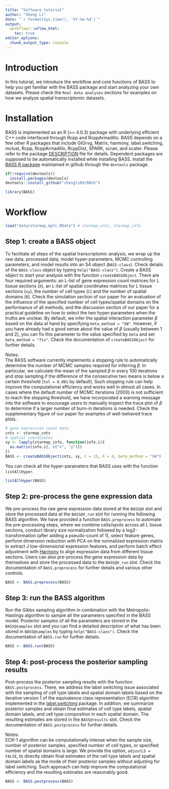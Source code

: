 ```yaml
---
title: "Software tutorial"
author: "Zheng Li"
date: "`r format(Sys.time(), '%Y-%m-%d')`"
output:
  workflowr::wflow_html:
    toc: true
editor_options:
  chunk_output_type: console
---
```

# Introduction
In this tutorial, we introduce the workflow and core functions of BASS to help 
you get familiar with the BASS package and start analyzing your own datasets. 
Please check the `Real data analyses` sections for examples on how we analyze 
spatial transcriptomic datasets.

# Installation
BASS is implemented as an R (>= 4.0.3) package with underlying efficient C++ 
code interfaced through Rcpp and RcppArmadillo. BASS depends on a few other 
R packages that include GIGrvg, Matrix, harmony, label.switching, mclust, Rcpp, 
RcppArmadillo, RcppDist, SPARK, scran, and scater. Please refer to the package 
[DESCRIPTION](https://github.com/zhengli09/BASS/blob/master/DESCRIPTION) file 
for details. Dependent packages are supposed to be automatically installed while 
installing BASS. Install the [BASS R package](https://github.com/zhengli09/BASS) 
maintained in github through the `devtools` package.
```r
if(!require(devtools))
  install.packages(devtools)
devtools::install_github("zhengli09/BASS")
```
```r
library(BASS)
```

# Workflow
```r
load("data/starmap_mpfc.RData") # starmap_cnts, starmap_info
```

## Step 1: create a BASS object
To facilitate all steps of the spatial transcriptomic analysis, we wrap up the 
raw data, processed data, model hyper-parameters, MCMC controlling parameters, 
and model results into an S4 object (`BASS-class`). Check details of the 
`BASS-class` object by typing `help("BASS-class")`. Create a BASS object to 
start your analysis with the function `createBASSObject`. There are four 
required arguments: an L-list of gene expression count matrices for L tissue 
sections (`X`), an L-list of spatial coordinates matrices for L tissue sections 
(`xy`), the number of cell types (`C`) and the number of spatial domains (`R`). 
Check the simulation section of our paper for an evaluation of the influence of 
the specified number of cell types/spatial domains on the performance of all 
methods, and the discussion section of our paper for a practical guideline on 
how to select the two hyper-parameters when the truths are unclear. By default, 
we infer the spatial interaction parameter $\beta$ based on the data at hand by 
specifying `beta_method = "SW"`. However, if you have already had a good sense 
about the value of $\beta$ (usually between 1 and 2), you can fix this parameter 
to the value specified by `beta` and set `beta_method = "fix"`. Check the 
documentation of `createBASSObject` for further details.

Notes:  
The BASS software currently implements a stopping rule to automatically 
determine the number of MCMC samples required for inferring $\beta$. In 
particular, we calculate the mean of the sampled $\beta$ in every 100 iterations 
and stop sampling if the difference of the consecutive two means is below a 
certain threshold (`tol = 0.001` by default). Such stopping rule can help 
improve the computational efficiency and works well in almost all cases. In 
cases where the default number of MCMC iterations (2000) is not sufficient to 
reach the stopping threshold, we have incorporated a warning message into the 
software to encourage users to manually inspect the trace plot of $\beta$ to 
determine if a larger number of burn-in iterations is needed. Check the 
supplementary figure of our paper for examples of well-behaved trace plots.
```r
# gene expression count data
cnts <- starmap_cnts
# spatial coordinates
xy <- lapply(starmap_info, function(info.i){
  as.matrix(info.i[, c("x", "y")])
})
BASS <- createBASSObject(cnts, xy, C = 15, R = 4, beta_method = "SW")
```

You can check all the hyper-parameters that BASS uses with the function 
`listAllHyper`.
```r
listAllHyper(BASS)
```

## Step 2: pre-process the gene expression data
We pre-process the raw gene expression data stored at the `BASS@X` slot and
store the processed data at the `BASS@X_run` slot for running the following
BASS algorithm. We have provided a function `BASS.preprocess` to automate the
pre-processing steps, where we combine cells/spots across all L tissue sections,
conduct library size normalization followed by a log2-transformation (after
adding a pseudo-count of 1), select feature genes, perform dimension reduction
with PCA on the normalized expression matrix to extract J low-dimensional
expression features, and perform batch effect adjustment with
[Harmony](https://www.nature.com/articles/s41592-019-0619-0) to align expression
data from different tissue sections. Users can also pre-process the gene
expression data by themselves and store the processed data to the `BASS@X_run`
slot. Check the documentation of `BASS.preprocess` for further details and
various other controls.
```r
BASS <- BASS.preprocess(BASS)
```

## Step 3: run the BASS algorithm
Run the Gibbs sampling algorithm in combination with the Metropolis-Hastings 
algorithm to sample all the parameters specified in the BASS model. Posterior 
samples of all the parameters are stored in the `BASS@samples` slot and you can 
find a detailed description of what has been stored in `BASS@samples` by typing 
`help("BASS-class")`. Check the documentation of `BASS.run` for further details.
```r
BASS <- BASS.run(BASS)
```

## Step 4: post-process the posterior sampling results
Post-process the posterior sampling results with the function
`BASS.postprocess`. There, we address the label switching issue associated with
the sampling of cell type labels and spatial domain labels based on the
iterative version 1 of the equivalence class representation (ECR) algorithm
implemented in the
[label.switching](https://www.jstatsoft.org/article/view/v069c01) package. In
addition, we summarize posterior samples and obtain final estimates of cell type
labels, spatial domain labels, and cell type composition in each spatial domain.
The resulting estimates are stored in the `BASS@results` slot. Check the
documentation of `BASS.postprocess` for further details.

Notes:  
ECR-1 algorithm can be computationally intense when the sample size, number of 
posterior samples, specified number of cell types, or specified number of 
spatial domains is large. We provide the option, `adjustLS = FALSE`, to directly 
obtain final estimates of the cell type labels and spatial domain labels as the 
mode of their posterior samples without adjusting for label switching. Such 
approach can help improve the computational efficiency and the resulting 
estimates are reasonably good.
```r
BASS <- BASS.postprocess(BASS)
```

